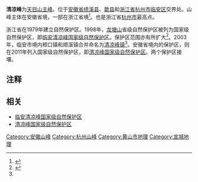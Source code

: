 {{中国自然保护单位
|级别 = 国家级自然保护区
|名称 = 安徽清凉峰
|子项 = 
|图片 = 
|图片大小 = 
|说明 = 
|省名 = 
|市/县名 = 
|所在 = [[安徽省|安徽省]][[黄山市|黄山市]][[歙县|歙县]]、[[宣城市|宣城市]][[绩溪县|绩溪县]]
|分类 = 森林生态自然保护区
|面积 = 7811.2 hm<sup>2</sup>
|建立时间 = 1979-01-01
}}
{{中国自然保护单位
|级别 = 国家级自然保护区
|名称 = 临安清凉峰
|子项 = 
|图片 = 
|图片大小 = 
|说明 = 
|省名 = 
|市/县名 = 
|所在 = [[浙江省|浙江省]][[杭州市|杭州市]][[临安区|临安区]]
|分类 = 森林生态自然保护区
|面积 = 10800 hm<sup>2</sup>
|建立时间 = 1985-08-01
}}
'''清凉峰'''为[[天目山_(浙江)|天目山]][[主峰|主峰]]。位于[[安徽省|安徽省]][[绩溪县|绩溪县]]、[[歙县|歙县]]和[[浙江省|浙江省]][[杭州市|杭州市]][[临安区|临安区]]交界处。山峰主体在安徽省境，一部在浙江省境<ref name="a1">{{Cite web |url=http://ah.anhuinews.com/system/2014/11/14/006597395.shtml |title=歙县清凉峰、昱岭关遭浙江“抢占冠名” |accessdate=2016-08-21 |author= |date=2014-11-14 |work= |publisher=中安在线-新安晚报 |language=Zh-hans |archive-url=https://web.archive.org/web/20160822202217/http://ah.anhuinews.com/system/2014/11/14/006597395.shtml |archive-date=2016-08-22 |dead-url=yes }}</ref>。也是浙江省[[杭州市|杭州市]]最高点。

浙江省在1979年建立自然保护区。1998年，[[龙塘山|龙塘山]]省级自然保护区被列为国家级自然保护区，即[[临安清凉峰国家级自然保护区|临安清凉峰国家级自然保护区]]。保护区范围亦有所扩大<ref>{{Cite web |url=http://www.forestry.gov.cn/zrbh/3057/content-454927.html |title=浙江清凉峰自然保护区 |accessdate=2016-08-21 |author= |date=2010-05-14 |work= |publisher=中国林业网，国家林业局保护司，来源:保护司（野保办） |language=Zh-hans |archive-date=2021-01-26 |archive-url=https://web.archive.org/web/20210126085105/http://www.forestry.gov.cn/zrbh/3057/content-454927.html |dead-url=no }}</ref>。2003年，临安市境内颊口镇和顺溪镇合并命名为[[清凉峰镇|清凉峰镇]]<ref name="a1"/>。安徽省境内的保护区，则在2011年列入国家级自然保护区，即[[清凉峰国家级自然保护区|清凉峰国家级自然保护区]]。两个保护区接壤。

== 注释 ==

{{Reflist|2}}

== 相关 ==

*[[临安清凉峰国家级自然保护区|临安清凉峰国家级自然保护区]]
*[[清凉峰国家级自然保护区|清凉峰国家级自然保护区]]

[[Category:安徽山峰|Category:安徽山峰]]
[[Category:杭州山峰|Category:杭州山峰]]
[[Category:黄山市地理|Category:黄山市地理]]
[[Category:宣城地理|Category:宣城地理]]